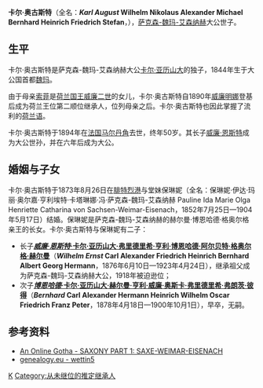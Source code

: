 {{Otheruses|subject=萨克森-魏玛-艾森纳赫大公卡尔·亚历山大的儿子|other=与其同名的孙子|卡尔-奥古斯特 (萨克森-魏玛-艾森纳赫)}}
{{Unreferenced|time=2015-01-20T03:43:23+00:00}} 
{{Infobox royalty
| name         = 卡尔·奥古斯特
| title        = 萨克森-魏玛-艾森纳赫大公世子
| image        = Karl August von Sachsen-Weimar-Eisenach.jpg
| birth_date   = {{birth date|1844|7|31|df=y}}
| birth_place  = [[魏玛|魏玛]]
| death_date   = {{death date and age|1894|11|20|1844|7|31|df=y}}
| death_place  = [[法国|法国]]{{le|馬丁角|Cape Martin}}
| spouse       = 保琳妮·冯·萨克森-魏玛-艾森纳赫
| issue        = [[威廉·恩斯特_(萨克森-魏玛-艾森纳赫)|威廉·恩斯特]]<br>[[博恩哈德_(萨克森-魏玛-艾森纳赫王子)|博恩哈德]]
| house        = [[韋廷王朝|韋廷王朝]]恩斯特系
| father       = [[卡尔·亚历山大_(萨克森-魏玛-艾森纳赫)|卡尔·亚历山大]]
| mother       = [[索菲公主_(荷蘭)|荷兰的索菲公主]]
| religion     = [[路德教|路德教]]
}}
'''卡尔·奥古斯特'''（全名：'''''Karl August'' Wilhelm Nikolaus Alexander Michael Bernhard Heinrich Friedrich Stefan'''，{{bd|1844年|7月31日|1894年|11月20日|catIdx=K}}），[[萨克森-魏玛-艾森纳赫|萨克森-魏玛-艾森纳赫]]大公世子。

== 生平 ==
卡尔·奥古斯特是萨克森-魏玛-艾森纳赫大公[[卡尔·亚历山大_(萨克森-魏玛-艾森纳赫)|卡尔·亚历山大]]的独子，1844年生于大公国首都[[魏玛|魏玛]]。

由于母亲[[索菲公主_(荷蘭)|索菲]]是[[荷兰君主列表|荷兰国王]][[威廉二世_(荷兰国王)|威廉二世]]的女儿，卡尔·奥古斯特自1890年[[威廉明娜_(荷蘭)|威廉明娜]]登基后成为荷兰王位第二顺位继承人，位列母亲之后。卡尔·奥古斯特也因此掌握了流利的[[荷兰语|荷兰语]]。

卡尔·奥古斯特于1894年在[[法国|法国]][[马尔丹角|马尔丹角]]去世，终年50岁。其长子[[威廉·恩斯特_(萨克森-魏玛-艾森纳赫)|威廉·恩斯特]]成为大公世孙，并在六年后成为大公。

== 婚姻与子女 ==
卡尔·奥古斯特于1873年8月26日在[[腓特烈港|腓特烈港]]与堂妹保琳妮（全名：保琳妮·伊达·玛丽·奥尔嘉·亨利埃特·卡塔琳娜·冯·萨克森-魏玛-艾森纳赫 Pauline Ida Marie Olga Henriette Catharina von Sachsen-Weimar-Eisenach，1852年7月25日—1904年5月17日）结婚。保琳妮是萨克森-魏玛-艾森纳赫的赫尔曼·博恩哈德·格奥尔格亲王的长女。卡尔·奥古斯特与保琳妮有二子：
* 长子[[威廉·恩斯特_(萨克森-魏玛-艾森纳赫)|'''''威廉·恩斯特''·卡尔·亚历山大·弗里德里希·亨利·博恩哈德·阿尔贝特·格奥尔格·赫尔曼''']]（'''''Wilhelm Ernst'' Carl Alexander Friedrich Heinrich Bernhard Albert Georg Hermann'''，1876年6月10日—1923年4月24日），继承祖父成为萨克森-魏玛-艾森纳赫大公，1918年被迫逊位；
* 次子[[博恩哈德_(萨克森-魏玛-艾森纳赫王子)|'''''博恩哈德''·卡尔·亚历山大·赫尔曼·亨利·威廉·奥斯卡·弗里德里希·弗朗茨·彼得''']]（'''''Bernhard'' Carl Alexander Hermann Heinrich Wilhelm Oscar Friedrich Franz Peter'''，1878年4月18日—1900年10月1日），早卒，无嗣。

== 参考资料 ==
* [https://web.archive.org/web/20081216083748/http://pages.prodigy.net/ptheroff/gotha/saxony.html An Online Gotha - SAXONY PART 1: SAXE-WEIMAR-EISENACH]
* [http://genealogy.euweb.cz/wettin/wettin5.html genealogy.eu - wettin5] {{Wayback|url=http://genealogy.euweb.cz/wettin/wettin5.html |date=20210211225110 }}


{{Authority control}}
[[Category:韦廷王朝|K]]
[[Category:从未继位的推定继承人|Category:从未继位的推定继承人]]